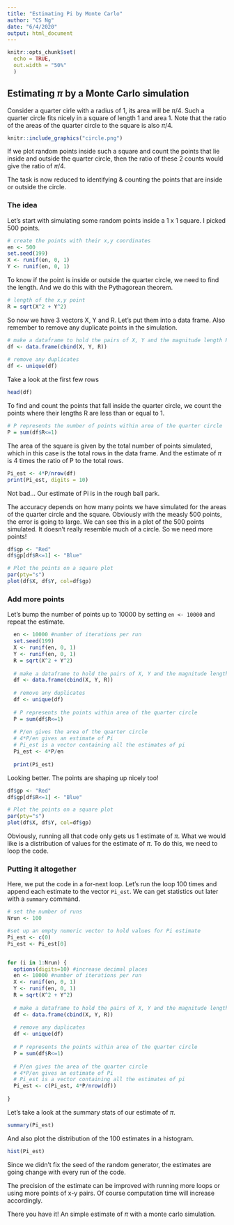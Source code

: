 ```yaml
---
title: "Estimating Pi by Monte Carlo"
author: "CS Ng"
date: "6/4/2020"
output: html_document
---
```


```r
knitr::opts_chunk$set(
  echo = TRUE,
  out.width = "50%"
  )
```

## Estimating $\pi$ by a Monte Carlo simulation {.tabset}

Consider a quarter cirle with a radius of 1, its area will be $\pi$/4. Such a quarter circle fits nicely in a square of length 1 and area 1. Note that the ratio of the areas of the quarter circle to the square is also $\pi$/4.

```r
knitr::include_graphics("circle.png")

```

If we plot random points inside such a square and count the points that lie inside and outside the quarter circle, then the ratio of these 2 counts would give the ratio of $\pi$/4.

The task is now reduced to identifying & counting the points that are inside or outside the circle.


### The idea
Let's start with simulating some random points inside a 1 x 1 square. 
I picked 500 points.
```r
# create the points with their x,y coordinates
en <- 500
set.seed(199)
X <- runif(en, 0, 1)
Y <- runif(en, 0, 1)
```

To know if the point is inside or outside the quarter circle, we need to find the length.
And we do this with the Pythagorean theorem.
```r
# length of the x,y point
R = sqrt(X^2 + Y^2)
```
So now we have 3 vectors X, Y and R. Let's put them into a data frame.
Also remember to remove any duplicate points in the simulation.
```r
# make a dataframe to hold the pairs of X, Y and the magnitude length R
df <- data.frame(cbind(X, Y, R))
  
# remove any duplicates
df <- unique(df)
```
Take a look at the first few rows
```r
head(df)
```
To find and count the points that fall inside the quarter circle, we count the points where their lengths R are less than or equal to 1. 
```r
# P represents the number of points within area of the quarter circle
P = sum(df$R<=1)
```

The area of the square is given by the total number of points simulated, which in this case is the total rows in the data frame. And the estimate of $\pi$ is 4 times the ratio of P to the total rows.
```r
Pi_est <- 4*P/nrow(df)
print(Pi_est, digits = 10)
```
Not bad... Our estimate of Pi is in the rough ball park.

The accuracy depends on how many points we have simulated for the areas of the quarter circle and the square. Obviously with the measly 500 points, the error is going to large. We can see this in a plot of the 500 points simulated. It doesn't really resemble much of a circle. So we need more points!

```r
df$gp <- "Red"
df$gp[df$R<=1] <- "Blue"

# Plot the points on a square plot
par(pty="s")
plot(df$X, df$Y, col=df$gp)
```

### Add more points
Let's bump the number of points up to 10000 by setting `en <- 10000` and repeat the estimate.
```r
  en <- 10000 #number of iterations per run
  set.seed(199)
  X <- runif(en, 0, 1)
  Y <- runif(en, 0, 1)
  R = sqrt(X^2 + Y^2)
  
  # make a dataframe to hold the pairs of X, Y and the magnitude length R
  df <- data.frame(cbind(X, Y, R))
  
  # remove any duplicates
  df <- unique(df)
  
  # P represents the points within area of the quarter circle
  P = sum(df$R<=1)
  
  # P/en gives the area of the quarter circle
  # 4*P/en gives an estimate of Pi
  # Pi_est is a vector containing all the estimates of pi
  Pi_est <- 4*P/en
  
  print(Pi_est)
```

Looking better. The points are shaping up nicely too!
```r
df$gp <- "Red"
df$gp[df$R<=1] <- "Blue"

# Plot the points on a square plot
par(pty="s")
plot(df$X, df$Y, col=df$gp)
```

Obviously, running all that code only gets us 1 estimate of $\pi$. What we would like is a distribution of values for the estimate of $\pi$. To do this, we need to loop the code.


### Putting it altogether
Here, we put the code in a for-next loop. Let's run the loop 100 times and append each estimate to the vector `Pi_est`. We can get statistics out later with a `summary` command.
```r
# set the number of runs
Nrun <- 100

#set up an empty numeric vector to hold values for Pi estimate
Pi_est <- c(0)
Pi_est <- Pi_est[0] 


for (i in 1:Nrun) {
  options(digits=10) #increase decimal places
  en <- 10000 #number of iterations per run
  X <- runif(en, 0, 1)
  Y <- runif(en, 0, 1)
  R = sqrt(X^2 + Y^2)
  
  # make a dataframe to hold the pairs of X, Y and the magnitude length R
  df <- data.frame(cbind(X, Y, R))
  
  # remove any duplicates
  df <- unique(df)
  
  # P represents the points within area of the quarter circle
  P = sum(df$R<=1)
  
  # P/en gives the area of the quarter circle
  # 4*P/en gives an estimate of Pi
  # Pi_est is a vector containing all the estimates of pi
  Pi_est <- c(Pi_est, 4*P/nrow(df))
  
}
```

Let's take a look at the summary stats of our estimate of $\pi$. 

```r
summary(Pi_est)

```

And also plot the distribution of the 100 estimates in a histogram.

```r
hist(Pi_est)
```
  
  Since we didn't fix the seed of the random generator, the estimates are going change with every run of the code.  
  
  The precision of the estimate can be improved with running more loops or using more points of x-y pairs. Of course computation time will increase accordingly.  
    
  There you have it! An simple estimate of $\pi$ with a monte carlo simulation.

